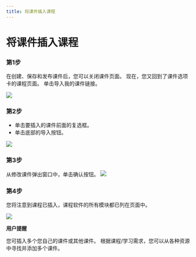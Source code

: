 ```yaml
--- 
title: 将课件插入课程 
--- 
```




 # 将课件插入课程 

 ### 第1步 
 在创建、保存和发布课件后，您可以关闭课件页面。 现在，您又回到了课件选项卡的课程页面。 
 单击导入我的课件链接。 
 
![](/img/ulearning/teacher/prepare28.png)

 ### 第2步 
 - 单击要插入的课件前面的复选框。 
 - 单击底部的导入按钮。 

![](/img/ulearning/teacher/prepare29.png)

 ### 第3步 
 
 从修改课件弹出窗口中，单击确认按钮。 
![](/img/ulearning/teacher/prepare30.png)

 ### 第4步 

 您将注意到课程已插入，课程软件的所有模块都已列在页面中。 

![](/img/ulearning/teacher/prepare31.png)

 **用户提醒** 

 您可插入多个您自己的课件或其他课件。 根据课程/学习需求，您可以从各种资源中寻找并添加多个课件。
